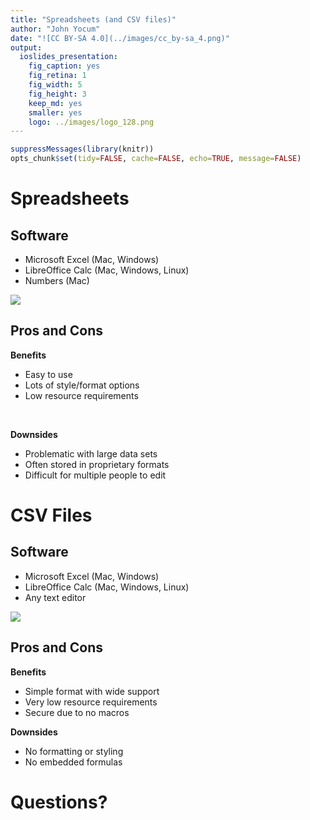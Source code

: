 ```yaml
---
title: "Spreadsheets (and CSV files)"
author: "John Yocum"
date: "![CC BY-SA 4.0](../images/cc_by-sa_4.png)"
output:
  ioslides_presentation:
    fig_caption: yes
    fig_retina: 1
    fig_width: 5
    fig_height: 3
    keep_md: yes
    smaller: yes
    logo: ../images/logo_128.png
---
```


```r
suppressMessages(library(knitr))
opts_chunk$set(tidy=FALSE, cache=FALSE, echo=TRUE, message=FALSE)
```

# Spreadsheets

## Software {.columns-2}

- Microsoft Excel (Mac, Windows)
- LibreOffice Calc (Mac, Windows, Linux)
- Numbers (Mac)

![](images/Spreadsheets_LibreOffice.png)

## Pros and Cons {.columns-2}

**Benefits**

- Easy to use
- Lots of style/format options
- Low resource requirements

<br>

**Downsides**

- Problematic with large data sets
- Often stored in proprietary formats
- Difficult for multiple people to edit

# CSV Files

## Software {.columns-2}

- Microsoft Excel (Mac, Windows)
- LibreOffice Calc (Mac, Windows, Linux)
- Any text editor

![](images/Spreadsheets_CSV.png)

## Pros and Cons {.columns-2}

**Benefits**

- Simple format with wide support
- Very low resource requirements
- Secure due to no macros

**Downsides**

- No formatting or styling
- No embedded formulas

# Questions?

